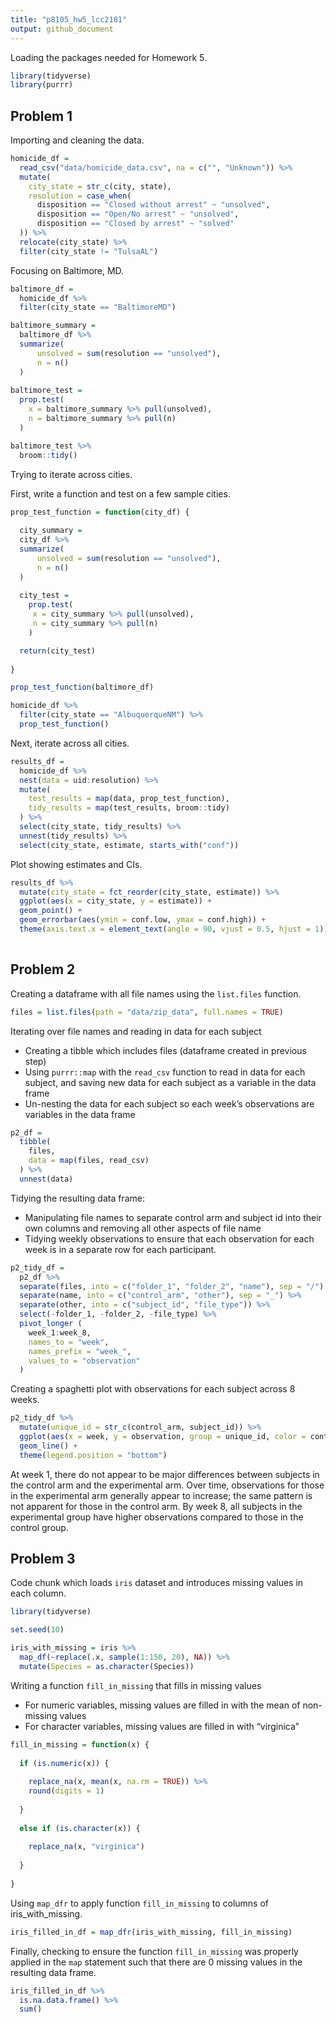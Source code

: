 ```yaml
---
title: "p8105_hw5_lcc2181"
output: github_document
---
```


Loading the packages needed for Homework 5.

```r
library(tidyverse)
library(purrr)
```

## Problem 1

Importing and cleaning the data.

```r
homicide_df =
  read_csv("data/homicide_data.csv", na = c("", "Unknown")) %>% 
  mutate(
    city_state = str_c(city, state),
    resolution = case_when(
      disposition == "Closed without arrest" ~ "unsolved",
      disposition == "Open/No arrest" ~ "unsolved",
      disposition == "Closed by arrest" ~ "solved"
  )) %>% 
  relocate(city_state) %>% 
  filter(city_state != "TulsaAL")
```

Focusing on Baltimore, MD.

```r
baltimore_df =
  homicide_df %>% 
  filter(city_state == "BaltimoreMD")

baltimore_summary =
  baltimore_df %>%
  summarize(
      unsolved = sum(resolution == "unsolved"),
      n = n()
  )
 
baltimore_test =
  prop.test(
    x = baltimore_summary %>% pull(unsolved),
    n = baltimore_summary %>% pull(n)
  ) 

baltimore_test %>% 
  broom::tidy()
```

Trying to iterate across cities.

First, write a function and test on a few sample cities.

```r
prop_test_function = function(city_df) {
  
  city_summary =
  city_df %>%
  summarize(
      unsolved = sum(resolution == "unsolved"),
      n = n()
  )
 
  city_test =
    prop.test(
     x = city_summary %>% pull(unsolved),
     n = city_summary %>% pull(n)
    ) 

  return(city_test)
  
}

prop_test_function(baltimore_df)

homicide_df %>% 
  filter(city_state == "AlbuquerqueNM") %>% 
  prop_test_function()
```

Next, iterate across all cities.

```r
results_df =
  homicide_df %>% 
  nest(data = uid:resolution) %>% 
  mutate(
    test_results = map(data, prop_test_function),
    tidy_results = map(test_results, broom::tidy)
  ) %>% 
  select(city_state, tidy_results) %>% 
  unnest(tidy_results) %>% 
  select(city_state, estimate, starts_with("conf"))
```

Plot showing estimates and CIs.

```r
results_df %>%
  mutate(city_state = fct_reorder(city_state, estimate)) %>% 
  ggplot(aes(x = city_state, y = estimate)) +
  geom_point() +
  geom_errorbar(aes(ymin = conf.low, ymax = conf.high)) +
  theme(axis.text.x = element_text(angle = 90, vjust = 0.5, hjust = 1))
  
```

## Problem 2

Creating a dataframe with all file names using the `list.files` function.

```r
files = list.files(path = "data/zip_data", full.names = TRUE)
```

Iterating over file names and reading in data for each subject

* Creating a tibble which includes files (dataframe created in previous step)
* Using `purrr::map` with the `read_csv` function to read in data for each subject, and saving new data for each subject as a variable in the data frame
* Un-nesting the data for each subject so each week's observations are variables in the data frame

```r
p2_df =
  tibble(
    files,
    data = map(files, read_csv)
  ) %>% 
  unnest(data)
```

Tidying the resulting data frame:

* Manipulating file names to separate control arm and subject id into their own columns and removing all other aspects of file name
* Tidying weekly observations to ensure that each observation for each week is in a separate row for each participant.

```r
p2_tidy_df =
  p2_df %>% 
  separate(files, into = c("folder_1", "folder_2", "name"), sep = "/") %>% 
  separate(name, into = c("control_arm", "other"), sep = "_") %>% 
  separate(other, into = c("subject_id", "file_type")) %>% 
  select(-folder_1, -folder_2, -file_type) %>% 
  pivot_longer (
    week_1:week_8,
    names_to = "week",
    names_prefix = "week_",
    values_to = "observation"
  )
```

Creating a spaghetti plot with observations for each subject across 8 weeks.

```r
p2_tidy_df %>% 
  mutate(unique_id = str_c(control_arm, subject_id)) %>% 
  ggplot(aes(x = week, y = observation, group = unique_id, color = control_arm)) +
  geom_line() +
  theme(legend.position = "bottom")
```

At week 1, there do not appear to be major differences between subjects in the control arm and the experimental arm. Over time, observations for those in the experimental arm generally appear to increase; the same pattern is not apparent for those in the control arm. By week 8, all subjects in the experimental group have higher observations compared to those in the control group.

## Problem 3

Code chunk which loads `iris` dataset and introduces missing values in each column.

```r
library(tidyverse)

set.seed(10)

iris_with_missing = iris %>% 
  map_df(~replace(.x, sample(1:150, 20), NA)) %>%
  mutate(Species = as.character(Species))
```

Writing a function `fill_in_missing` that fills in missing values

* For numeric variables, missing values are filled in with the mean of non-missing values
* For character variables, missing values are filled in with "virginica"

```r
fill_in_missing = function(x) {
  
  if (is.numeric(x)) {
    
    replace_na(x, mean(x, na.rm = TRUE)) %>% 
    round(digits = 1)
    
  }
  
  else if (is.character(x)) {
  
    replace_na(x, "virginica")
    
  }
                                
}
```

Using `map_dfr` to apply function `fill_in_missing` to columns of iris_with_missing.

```r
iris_filled_in_df = map_dfr(iris_with_missing, fill_in_missing)
```

Finally, checking to ensure the function `fill_in_missing` was properly applied in the `map` statement such that there are 0 missing values in the resulting data frame.

```r
iris_filled_in_df %>% 
  is.na.data.frame() %>% 
  sum()
```

